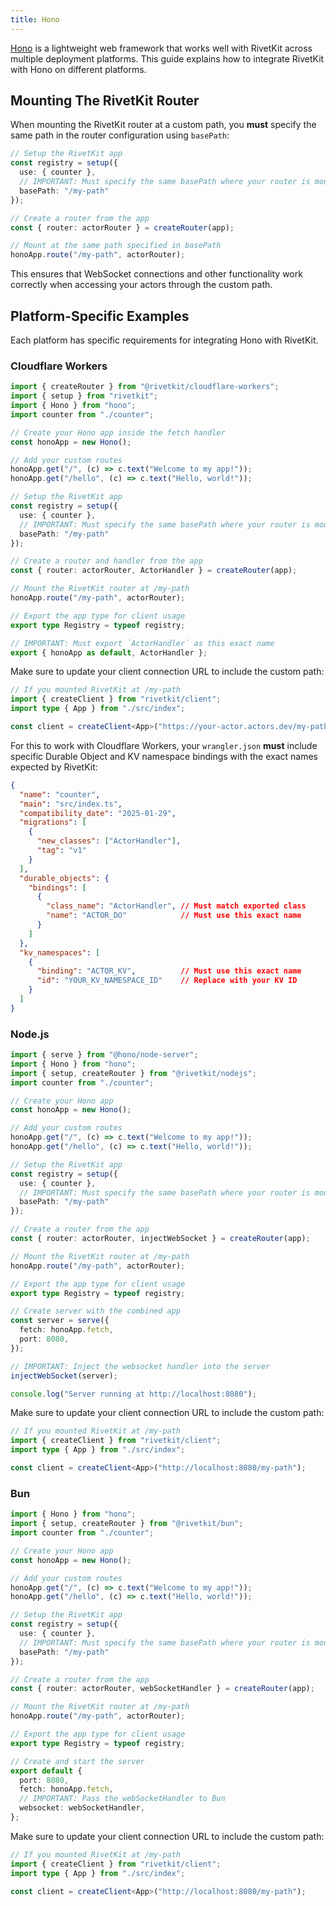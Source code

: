 ```yaml
---
title: Hono
---
```


[Hono](https://hono.dev/) is a lightweight web framework that works well with RivetKit across multiple deployment platforms. This guide explains how to integrate RivetKit with Hono on different platforms.

## Mounting The RivetKit Router

When mounting the RivetKit router at a custom path, you **must** specify the same path in the router configuration using `basePath`:

```typescript
// Setup the RivetKit app
const registry = setup({
  use: { counter },
  // IMPORTANT: Must specify the same basePath where your router is mounted
  basePath: "/my-path"
});

// Create a router from the app
const { router: actorRouter } = createRouter(app);

// Mount at the same path specified in basePath
honoApp.route("/my-path", actorRouter);
```

This ensures that WebSocket connections and other functionality work correctly when accessing your actors through the custom path.

## Platform-Specific Examples

Each platform has specific requirements for integrating Hono with RivetKit.

### Cloudflare Workers

```typescript
import { createRouter } from "@rivetkit/cloudflare-workers";
import { setup } from "rivetkit";
import { Hono } from "hono";
import counter from "./counter";

// Create your Hono app inside the fetch handler
const honoApp = new Hono();

// Add your custom routes
honoApp.get("/", (c) => c.text("Welcome to my app!"));
honoApp.get("/hello", (c) => c.text("Hello, world!"));

// Setup the RivetKit app
const registry = setup({
  use: { counter },
  // IMPORTANT: Must specify the same basePath where your router is mounted
  basePath: "/my-path"
});

// Create a router and handler from the app
const { router: actorRouter, ActorHandler } = createRouter(app);

// Mount the RivetKit router at /my-path
honoApp.route("/my-path", actorRouter);

// Export the app type for client usage
export type Registry = typeof registry;

// IMPORTANT: Must export `ActorHandler` as this exact name
export { honoApp as default, ActorHandler };
```

Make sure to update your client connection URL to include the custom path:

```typescript
// If you mounted RivetKit at /my-path
import { createClient } from "rivetkit/client";
import type { App } from "./src/index";

const client = createClient<App>("https://your-actor.actors.dev/my-path");
```

For this to work with Cloudflare Workers, your `wrangler.json` **must** include specific Durable Object and KV namespace bindings with the exact names expected by RivetKit:

```json
{
  "name": "counter",
  "main": "src/index.ts",
  "compatibility_date": "2025-01-29",
  "migrations": [
    {
      "new_classes": ["ActorHandler"],
      "tag": "v1"
    }
  ],
  "durable_objects": {
    "bindings": [
      {
        "class_name": "ActorHandler", // Must match exported class
        "name": "ACTOR_DO"            // Must use this exact name
      }
    ]
  },
  "kv_namespaces": [
    {
      "binding": "ACTOR_KV",          // Must use this exact name
      "id": "YOUR_KV_NAMESPACE_ID"    // Replace with your KV ID
    }
  ]
}
```


### Node.js

```typescript
import { serve } from "@hono/node-server";
import { Hono } from "hono";
import { setup, createRouter } from "@rivetkit/nodejs";
import counter from "./counter";

// Create your Hono app
const honoApp = new Hono();

// Add your custom routes
honoApp.get("/", (c) => c.text("Welcome to my app!"));
honoApp.get("/hello", (c) => c.text("Hello, world!"));

// Setup the RivetKit app
const registry = setup({
  use: { counter },
  // IMPORTANT: Must specify the same basePath where your router is mounted
  basePath: "/my-path"
});

// Create a router from the app
const { router: actorRouter, injectWebSocket } = createRouter(app);

// Mount the RivetKit router at /my-path
honoApp.route("/my-path", actorRouter);

// Export the app type for client usage
export type Registry = typeof registry;

// Create server with the combined app
const server = serve({
  fetch: honoApp.fetch,
  port: 8080,
});

// IMPORTANT: Inject the websocket handler into the server
injectWebSocket(server);

console.log("Server running at http://localhost:8080");
```

Make sure to update your client connection URL to include the custom path:

```typescript
// If you mounted RivetKit at /my-path
import { createClient } from "rivetkit/client";
import type { App } from "./src/index";

const client = createClient<App>("http://localhost:8080/my-path");
```

### Bun

```typescript
import { Hono } from "hono";
import { setup, createRouter } from "@rivetkit/bun";
import counter from "./counter";

// Create your Hono app
const honoApp = new Hono();

// Add your custom routes
honoApp.get("/", (c) => c.text("Welcome to my app!"));
honoApp.get("/hello", (c) => c.text("Hello, world!"));

// Setup the RivetKit app
const registry = setup({
  use: { counter },
  // IMPORTANT: Must specify the same basePath where your router is mounted
  basePath: "/my-path"
});

// Create a router from the app
const { router: actorRouter, webSocketHandler } = createRouter(app);

// Mount the RivetKit router at /my-path
honoApp.route("/my-path", actorRouter);

// Export the app type for client usage
export type Registry = typeof registry;

// Create and start the server
export default {
  port: 8080,
  fetch: honoApp.fetch,
  // IMPORTANT: Pass the webSocketHandler to Bun
  websocket: webSocketHandler,
};
```

Make sure to update your client connection URL to include the custom path:

```typescript
// If you mounted RivetKit at /my-path
import { createClient } from "rivetkit/client";
import type { App } from "./src/index";

const client = createClient<App>("http://localhost:8080/my-path");
```
